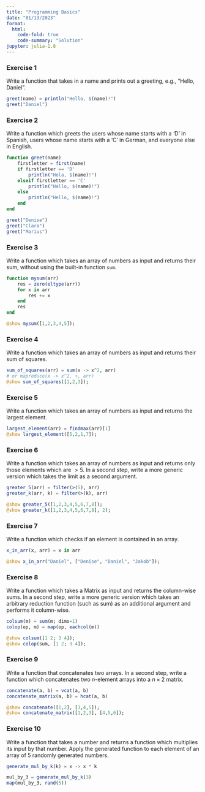 ```yaml
---
title: "Programming Basics"
date: "01/13/2023"
format:
  html:
    code-fold: true
    code-summary: "Solution"
jupyter: julia-1.8
---
```


### Exercise 1

Write a function that takes in a name and prints out a greeting, e.g., "Hello, Daniel".


```julia
greet(name) = println("Hello, $(name)!")
greet("Daniel")
```


### Exercise 2

Write a function which greets the users whose name starts with a 'D' in Spanish, users whose name starts with a 'C' in German, and everyone else in English. 


```julia
function greet(name)
    firstletter = first(name)
    if firstletter == 'D'
        println("Hola, $(name)!")
    elseif firstletter == 'C'
        println("Hallo, $(name)!")
    else
        println("Hello, $(name)!")
    end
end

greet("Denise")
greet("Clara")
greet("Marius")
```

### Exercise 3

Write a function which takes an array of numbers as input and returns their sum, without using the built-in function `sum`.


```julia
function mysum(arr)
    res = zero(eltype(arr))
    for x in arr
        res += x
    end
    res
end

@show mysum([1,2,3,4,5]);
```


### Exercise 4

Write a function which takes an array of numbers as input and returns their sum of squares.


```julia
sum_of_squares(arr) = sum(x -> x^2, arr) 
# or mapreduce(x -> x^2, +, arr)
@show sum_of_squares([1,2,3]);
```

### Exercise 5

Write a function which takes an array of numbers as input and returns the largest element.


```julia
largest_element(arr) = findmax(arr)[1]
@show largest_element([5,2,1,7]);
```


### Exercise 6

Write a function which takes an array of numbers as input and returns only those elements which are $>5$. In a second step, write a more generic version which takes the limit as a second argument.


```julia
greater_5(arr) = filter(>(5), arr)
greater_k(arr, k) = filter(>(k), arr)

@show greater_5([1,2,3,4,5,6,7,8]);
@show greater_k([1,2,3,4,5,6,7,8], 2);
```

### Exercise 7

Write a function which checks if an element is contained in an array.


```julia
x_in_arr(x, arr) = x in arr

@show x_in_arr("Daniel", ["Denise", "Daniel", "Jakob"]);
```

### Exercise 8

Write a function which takes a Matrix as input and returns the column-wise sums. In a second step, write a more generic version which takes an arbitrary reduction function (such as sum) as an additional argument and performs it column-wise.


```julia
colsum(m) = sum(m; dims=1)
colop(op, m) = map(op, eachcol(m))

@show colsum([1 2; 3 4]);
@show colop(sum, [1 2; 3 4]);
```

### Exercise 9

Write a function that concatenates two arrays. In a second step, write a function which concatenates two $n$-element arrays into a $n \times 2$ matrix.

```julia

concatenate(a, b) = vcat(a, b)
concatenate_matrix(a, b) = hcat(a, b)

@show concatenate([1,2], [3,4,5]);
@show concatenate_matrix([1,2,3], [4,5,6]);
```

### Exercise 10

Write a function that takes a number and returns a function which multiplies its input by that number. Apply the generated function to each element of an array of 5 randomly generated numbers.

```julia

generate_mul_by_k(k) = x -> x * k

mul_by_3 = generate_mul_by_k(3)
map(mul_by_3, rand(5))
```